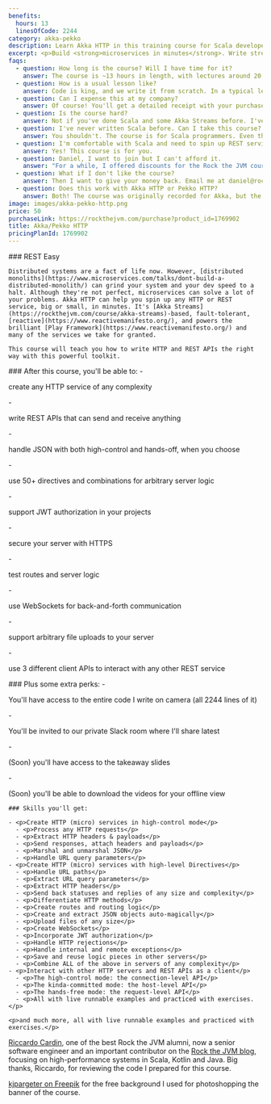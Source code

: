 ```yaml
---
benefits:
  hours: 13
  linesOfCode: 2244
category: akka-pekko
description: Learn Akka HTTP in this training course for Scala developers. Write reactive, stream-based microservices, REST APIs and backends.
excerpt: <p>Build <strong>microservices in minutes</strong>. Write stream-based REST APIs, backends and microservices, send and receive JSON auto-magically, all with a powerful server DSL.</p>
faqs:
  - question: How long is the course? Will I have time for it?
    answer: The course is ~13 hours in length, with lectures around 20 minutes each. I recommend at least 1 hour of focused learning at one time.
  - question: How is a usual lesson like?
    answer: Code is king, and we write it from scratch. In a typical lesson I'll explain some concepts, either briefly on a diagram or directly in the code. We then run live examples, and usually I'll finish the lesson with some exercises, which I then solve on camera after you've tried them yourself.
  - question: Can I expense this at my company?
    answer: Of course! You'll get a detailed receipt with your purchase, including VAT (if applicable to you), which you can take to your employer to reimburse. Most (wise) companies will reimburse courses like this.
  - question: Is the course hard?
    answer: Not if you've done Scala and some Akka Streams before. I've designed the course to give you a challenge, but not too much that it becomes frustrating. In case you struggle with something, we have a whole group on Slack for discussions, and I'm responsive.
  - question: I've never written Scala before. Can I take this course?
    answer: You shouldn't. The course is for Scala programmers. Even though we do a bit of a recap at the beginning of the course to make sure we're all on the same page, that part is not enough to give you confident skills with Scala if you've never seen it before.
  - question: I'm comfortable with Scala and need to spin up REST services easily. Should I take this course?
    answer: Yes! This course is for you.
  - question: Daniel, I want to join but I can't afford it.
    answer: "For a while, I offered discounts for the Rock the JVM courses to whomever needed them. But then I looked at the stats: almost nobody who took them actually completed any course. The full-price students were 3x as likely to complete the course. So I'm not offering discounts anymore. This course will pay off if you commit. "
  - question: What if I don't like the course?
    answer: Then I want to give your money back. Email me at daniel@rockthejvm.com with your receipt, and I will refund you. Less than 1% of the Rock the JVM students have refunded a course, and the refund took less than 72 hours.
  - question: Does this work with Akka HTTP or Pekko HTTP?
    answer: Both! The course was originally recorded for Akka, but the code is almost identical for Pekko and I give detailed instructions for the (minimal) differences.
image: images/akka-pekko-http.png
price: 50
purchaseLink: https://rockthejvm.com/purchase?product_id=1769902
title: Akka/Pekko HTTP
pricingPlanId: 1769902
---
```



<CourseLayout>
  <Fragment slot="goal">
    ### REST Easy

    Distributed systems are a fact of life now. However, [distributed monoliths](https://www.microservices.com/talks/dont-build-a-distributed-monolith/) can grind your system and your dev speed to a halt. Although they're not perfect, microservices can solve a lot of your problems. Akka HTTP can help you spin up any HTTP or REST service, big or small, in minutes. It's [Akka Streams](https://rockthejvm.com/course/akka-streams)-based, fault-tolerant, [reactive](https://www.reactivemanifesto.org/), and powers the brilliant [Play Framework](https://www.reactivemanifesto.org/) and many of the services we take for granted.

    This course will teach you how to write HTTP and REST APIs the right way with this powerful toolkit.

  </Fragment>
  <Fragment slot="question">
    ### After this course, you'll be able to:
    - <p>create any HTTP service of any complexity</p>
    - <p>write REST APIs that can send and receive anything</p>
    - <p>handle JSON with both high-control and hands-off, when you choose</p>
    - <p>use 50+ directives and combinations for arbitrary server logic</p>
    - <p>support JWT authorization in your projects</p>
    - <p>secure your server with HTTPS</p>
    - <p>test routes and server logic</p>
    - <p>use WebSockets for back-and-forth communication</p>
    - <p>support arbitrary file uploads to your server</p>
    - <p>use 3 different client APIs to interact with any other REST service</p>

  </Fragment>
  <Fragment slot="skills">
    ### Plus some extra perks:
    - <p>You'll have access to the entire code I write on camera (all 2244 lines of it)</p>
    - <p>You'll be invited to our private Slack room where I'll share latest</p>
    - <p>(Soon) you'll have access to the takeaway slides</p>
    - <p>(Soon) you'll be able to download the videos for your offline view</p>

    ### Skills you'll get:

    - <p>Create HTTP (micro) services in high-control mode</p>
      - <p>Process any HTTP requests</p>
      - <p>Extract HTTP headers & payloads</p>
      - <p>Send responses, attach headers and payloads</p>
      - <p>Marshal and unmarshal JSON</p>
      - <p>Handle URL query parameters</p>
    - <p>Create HTTP (micro) services with high-level Directives</p>
      - <p>Handle URL paths</p>
      - <p>Extract URL query parameters</p>
      - <p>Extract HTTP headers</p>
      - <p>Send back statuses and replies of any size and complexity</p>
      - <p>Differentiate HTTP methods</p>
      - <p>Create routes and routing logic</p>
      - <p>Create and extract JSON objects auto-magically</p>
      - <p>Upload files of any size</p>
      - <p>Create WebSockets</p>
      - <p>Incorporate JWT authorization</p>
      - <p>Handle HTTP rejections</p>
      - <p>Handle internal and remote exceptions</p>
      - <p>Save and reuse logic pieces in other servers</p>
      - <p>Combine ALL of the above in servers of any complexity</p>
    - <p>Interact with other HTTP servers and REST APIs as a client</p>
      - <p>The high-control mode: the connection-level API</p>
      - <p>The kinda-committed mode: the host-level API</p>
      - <p>The hands-free mode: the request-level API</p>
      - <p>All with live runnable examples and practiced with exercises.</p>

    <p>and much more, all with live runnable examples and practiced with exercises.</p>

  </Fragment>
  <Fragment slot="thanks">
    <p><a href="https://www.linkedin.com/in/riccardocardin/">Riccardo Cardin</a>, one of the best Rock the JVM alumni, now a senior software engineer and an important contributor on the <a href="/articles">Rock the JVM blog</a>, focusing on high-performance systems in Scala, Kotlin and Java. Big thanks, Riccardo, for reviewing the code I prepared for this course.</p>
    <p><a href="https://www.freepik.com/free-photo/3d-render-spotlights-grunge-brick-wall_1202914.htm">kjpargeter on Freepik</a> for the free background I used for photoshopping the banner of the course.</p>

  </Fragment>
</CourseLayout>
